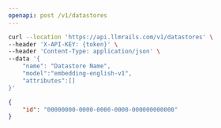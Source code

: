 ```yaml
---
openapi: post /v1/datastores
---
```



<RequestExample>

```bash Example Request
curl --location 'https://api.llmrails.com/v1/datastores' \
--header 'X-API-KEY: {token}' \
--header 'Content-Type: application/json' \
--data '{
    "name": "Datastore Name",
    "model":"embedding-english-v1",
    "attributes":[]
}'
```

</RequestExample>


<ResponseExample>

```json Response
{
    "id": "00000000-0000-0000-0000-000000000000"
}
```

</ResponseExample>
